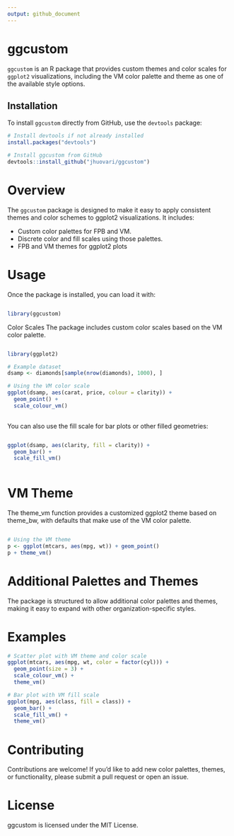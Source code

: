 ```yaml
---
output: github_document
---
```


# ggcustom

`ggcustom` is an R package that provides custom themes and color scales for `ggplot2` visualizations, including the VM color palette and theme as one of the available style options.

## Installation

To install `ggcustom` directly from GitHub, use the `devtools` package:

```r
# Install devtools if not already installed
install.packages("devtools")

# Install ggcustom from GitHub
devtools::install_github("jhuovari/ggcustom")

```

#  Overview

The `ggcustom` package is designed to make it easy to apply consistent themes and color schemes to ggplot2 visualizations. It includes:

- Custom color palettes for FPB and VM.
- Discrete color and fill scales using those palettes.
- FPB and VM themes for ggplot2 plots

#  Usage

Once the package is installed, you can load it with:

```r

library(ggcustom)

```

Color Scales
The package includes custom color scales based on the VM color palette.

```r

library(ggplot2)

# Example dataset
dsamp <- diamonds[sample(nrow(diamonds), 1000), ]

# Using the VM color scale
ggplot(dsamp, aes(carat, price, colour = clarity)) +
  geom_point() +
  scale_colour_vm()
  
```

You can also use the fill scale for bar plots or other filled geometries:

```r

ggplot(dsamp, aes(clarity, fill = clarity)) +
  geom_bar() +
  scale_fill_vm()
  
```

# VM Theme

The theme_vm function provides a customized ggplot2 theme based on theme_bw, with defaults that make use of the VM color palette.

```r

# Using the VM theme
p <- ggplot(mtcars, aes(mpg, wt)) + geom_point()
p + theme_vm()

```

# Additional Palettes and Themes

The package is structured to allow additional color palettes and themes, making it easy to expand with other organization-specific styles.

# Examples

```r
# Scatter plot with VM theme and color scale
ggplot(mtcars, aes(mpg, wt, color = factor(cyl))) +
  geom_point(size = 3) +
  scale_colour_vm() +
  theme_vm()
```


```r
# Bar plot with VM fill scale
ggplot(mpg, aes(class, fill = class)) +
  geom_bar() +
  scale_fill_vm() +
  theme_vm()

```




# Contributing

Contributions are welcome! If you’d like to add new color palettes, themes, or functionality, please submit a pull request or open an issue.

# License

ggcustom is licensed under the MIT License.
